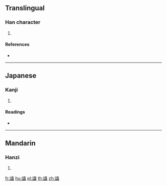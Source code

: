 {{character info/new}}
==Translingual==

===Han character===
{{Han char|rn=149|rad=言|as=15|sn=22|four=06660|canj=YRWWW}}

# {{defn|Han|sort=言15}}

====References====
* {{Han ref|kx=1186.010|dkj=36098|hdz=64029.140|uh=8B84|ud=35716|bh=F757|bd=63319}}

----

==Japanese==

===Kanji===
{{ja-kanji|grade=|rs=言15}}

# {{defn|lang=ja|sort=言15}}

====Readings====
* {{ja-readings|on=[[る]] (ru), [[い]] (i)|kun=[[いのる]] (inoru)|nanori=}}

----

==Mandarin==

===Hanzi===
{{cmn-hanzi|pin=[[lěi]] ([[lei3]])|wg=lei<sup>3</sup>}}

# {{defn|lang=cmn|sort=言15}}

[[fr:讄]]
[[hu:讄]]
[[pl:讄]]
[[th:讄]]
[[zh:讄]]